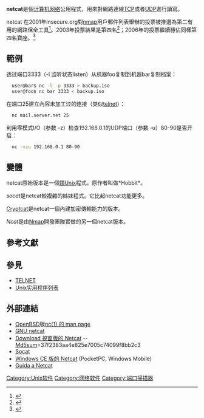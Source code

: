 {{NoteTA|G1=IT|G2=FL}}
{{Infobox_Software
| name = netcat
| logo =
| screenshot = [[File:Netcat.png|200px]]
| caption = 
| developer = <nowiki>*Hobbit*</nowiki><ref name="sectools2006"/>
| released               = {{Start date and age|1995|10|28}}<ref>{{Cite web |url=https://seclists.org/bugtraq/1995/Oct/28 |title=存档副本 |accessdate=2019-05-30 |archive-date=2019-07-25 |archive-url=https://web.archive.org/web/20190725203741/https://seclists.org/bugtraq/1995/Oct/28 |dead-url=no }}</ref>
| latest_release_version = 1.10
| latest_release_date    = {{Start date and age|2007|01|02|df=yes}}
| operating_system = [[UNIX|UNIX]]
| genre = [[计算机网络|網路]][[实用程序|实用程序]]
| license = 最初版本：定制的[[寬鬆自由軟體授權條款|寬鬆自由軟體授權]]<br />GNU版本：[[GNU_General_Public_License|GPL]]<br />OpenBSD版本：[[BSD_licenses|BSD]]
| website = [https://nc110.sourceforge.io/ https://nc110.sourceforge.io/]
}}
{{lowercase}}
'''netcat'''是個[[计算机网络|计算机网络]]公用程式，用來對網路連線[[传输控制协议|TCP]]或者[[用户数据报协议|UDP]]進行讀寫。

netcat 在2001年insecure.org對[[nmap|nmap]]用戶郵件列表舉辦的投票被推選為第二有用的網路保全工具<ref>{{cite  web |url=http://sectools.org/tools2000.html |title=Top 50 Security Tools |year=2000 |accessdate=2007-09-30 |archive-date=2007-10-02 |archive-url=https://web.archive.org/web/20071002154238/http://sectools.org/tools2000.html |dead-url=yes }}</ref>。2003年投票結果是第四名<ref>{{cite web |url=http://sectools.org/tools2003.html |title=Top 75 Security Tools |year=2003 |accessdate=2007-09-30 |archive-date=2007-09-27 |archive-url=https://web.archive.org/web/20070927035345/http://sectools.org/tools2003.html |dead-url=yes }}</ref>；2006年的投票繼續穩佔同樣第四名寶座。<ref  name="sectools2006">{{cite web |url=http://sectools.org/ |title=Top 100 Security Tools |year=2006 |accessdate=2008-02-18 |archive-date=2008-02-04 |archive-url=https://web.archive.org/web/20080204193625/http://sectools.org/ |dead-url=no }}</ref>

== 範例 ==

透过端口3333（-l 监听状态listen）从机器foo复制到机器bar复制档案：
<syntaxhighlight lang="bash">
  user@bar$ nc -l -p 3333 > backup.iso
  user@foo$ nc bar 3333 < backup.iso 
</syntaxhighlight>
在端口25建立內容未加工过的连接（类似[[telnet|telnet]]）：
<syntaxhighlight lang="bash">
  nc mail.server.net 25
</syntaxhighlight>
利用零模式I/O（参数 -z）检查192.168.0.1的UDP端口（参数 -u）80-90是否开启：
<syntaxhighlight lang="bash">
  nc -vzu 192.168.0.1 80-90
</syntaxhighlight>

== 變體 ==
netcat原始版本是一個[[類Unix|類Unix]]程式。原作者叫做*Hobbit*。

''socat''是netcat較複雜的姊妹程式。它比起netcat功能更多。

[http://sourceforge.net/projects/cryptcat/ Cryptcat]{{Wayback|url=http://sourceforge.net/projects/cryptcat/ |date=20081002223536 }}是netcat一個內建加密傳輸能力的版本。

''Ncat''是由[[Nmap|Nmap]]開發團隊實做的另一個netcat版本。

== 參考文獻 ==
{{Reflist}}

== 參見 ==
{{portal|自由軟體}} 

* [[TELNET|TELNET]]
* [[Unix实用程序列表|Unix实用程序列表]]

{{Unix命令}}

== 外部連結 ==
* [[OpenBSD|OpenBSD]]版[http://www.openbsd.org/cgi-bin/man.cgi?query=nc nc(1) 的 man page] 
* [http://netcat.sourceforge.net/ GNU netcat]{{Wayback|url=http://netcat.sourceforge.net/ |date=20081216030318 }}
* [http://joncraton.org/files/nc111nt.zip Download 視窗版的 Netcat]{{Wayback|url=http://joncraton.org/files/nc111nt.zip |date=20110726210658 }} -- [[Md5sum|Md5sum]]=37f2383aa4e825e7005c74099f8bb2c3
* [http://www.dest-unreach.org/socat/ Socat]{{Wayback|url=http://www.dest-unreach.org/socat/ |date=20080915075037 }}
* [https://web.archive.org/web/20081008040552/http://prt.fernuni-hagen.de/~bischoff/wince/Andreas_WINCE_stuff.html#netcat Windows CE 版的 Netcat] (PocketPC, Windows Mobile)
* [https://web.archive.org/web/20090126085148/http://www.compago.it/index.php/manuali/35-utilita/165-guida-a-netcat Guida a Netcat]

<!-- Categories -->

[[Category:Unix软件|Category:Unix软件]]
[[Category:网络软件|Category:网络软件]]
[[Category:端口掃描器|Category:端口掃描器]]